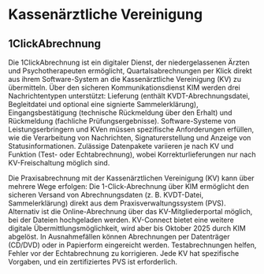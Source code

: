 # Kassenärztliche Vereinigung

## 1ClickAbrechnung

Die 1ClickAbrechnung ist ein digitaler Dienst, der niedergelassenen Ärzten und Psychotherapeuten ermöglicht, Quartalsabrechnungen per Klick direkt aus ihrem Software-System an die Kassenärztliche Vereinigung (KV) zu übermitteln. Über den sicheren Kommunikationsdienst KIM werden drei Nachrichtentypen unterstützt: Lieferung (enthält KVDT-Abrechnungsdatei, Begleitdatei und optional eine signierte Sammelerklärung), Eingangsbestätigung (technische Rückmeldung über den Erhalt) und Rückmeldung (fachliche Prüfungsergebnisse). Software-Systeme von Leistungserbringern und KVen müssen spezifische Anforderungen erfüllen, wie die Verarbeitung von Nachrichten, Signaturerstellung und Anzeige von Statusinformationen. Zulässige Datenpakete variieren je nach KV und Funktion (Test- oder Echtabrechnung), wobei Korrekturlieferungen nur nach KV-Freischaltung möglich sind.

Die Praxisabrechnung mit der Kassenärztlichen Vereinigung (KV) kann über mehrere Wege erfolgen: Die 1-Click-Abrechnung über KIM ermöglicht den sicheren Versand von Abrechnungsdaten (z. B. KVDT-Datei, Sammelerklärung) direkt aus dem Praxisverwaltungssystem (PVS). Alternativ ist die Online-Abrechnung über das KV-Mitgliederportal möglich, bei der Dateien hochgeladen werden. KV-Connect bietet eine weitere digitale Übermittlungsmöglichkeit, wird aber bis Oktober 2025 durch KIM abgelöst. In Ausnahmefällen können Abrechnungen per Datenträger (CD/DVD) oder in Papierform eingereicht werden. Testabrechnungen helfen, Fehler vor der Echtabrechnung zu korrigieren. Jede KV hat spezifische Vorgaben, und ein zertifiziertes PVS ist erforderlich.
